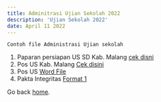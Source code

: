 ```yaml
---
title: Adminitrasi Ujian Sekolah 2022
description: 'Ujian Sekolah 2022'
date: April 11 2022
---
```


`Contoh file Administrasi Ujian sekolah`

1. Paparan persiapan US SD Kab. Malang [cek disni](https://drive.google.com/file/d/1pu2P7oZqA5tgHQIqMaLS4WVdvT0k4fzB/view?usp=sharing)
2. Pos US Kab. Malang [Cek disini](https://drive.google.com/file/d/1DKfziMQoxIrj4HoMIG_ljuI_4K-3_TaI/view?usp=sharing)
3. Pos US [Word File](https://1drv.ms/w/s!Au7m6IXOQKWblSN1kU6mleWrK4jn?e=PQTlMV)
4. Pakta Integritas [Format 1](https://1drv.ms/w/s!Au7m6IXOQKWblSQmWpTxvDrepwxt?e=ajSva1)

Go back [home](/).
